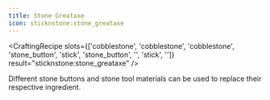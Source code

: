 ```yaml
---
title: Stone Greataxe
icon: sticknstone:stone_greataxe
---
```


<CraftingRecipe
slots={['cobblestone', 'cobblestone', 'cobblestone', 'stone_button', 'stick', 'stone_button', '', 'stick', '']}
result="sticknstone:stone_greataxe"
/>

Different stone buttons and stone tool materials can be used to replace their respective ingredient.